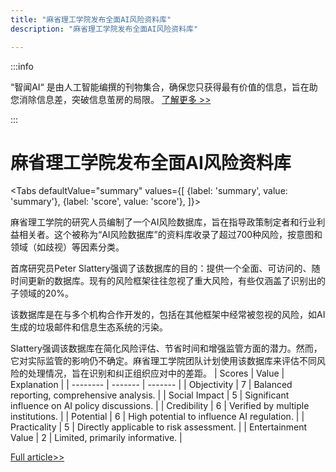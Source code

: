 ```yaml
---
title: "麻省理工学院发布全面AI风险资料库"
description: "麻省理工学院发布全面AI风险资料库"

---
```



:::info

“智闻AI“ 是由人工智能编撰的刊物集合，确保您只获得最有价值的信息，旨在助您消除信息差，突破信息茧房的局限。  [了解更多 >>](/)

:::

# 麻省理工学院发布全面AI风险资料库


<Tabs
	defaultValue="summary"
	values={[
	{label: 'summary', value: 'summary'},
	{label: 'score', value: 'score'},
]}>
<TabItem value="summary">


麻省理工学院的研究人员编制了一个AI风险数据库，旨在指导政策制定者和行业利益相关者。这个被称为“AI风险数据库”的资料库收录了超过700种风险，按意图和领域（如歧视）等因素分类。

首席研究员Peter Slattery强调了该数据库的目的：提供一个全面、可访问的、随时间更新的数据库。现有的风险框架往往忽视了重大风险，有些仅涵盖了识别出的子领域的20%。

该数据库是在与多个机构合作开发的，包括在其他框架中经常被忽视的风险，如AI生成的垃圾邮件和信息生态系统的污染。

Slattery强调该数据库在简化风险评估、节省时间和增强监管方面的潜力。然而，它对实际监管的影响仍不确定。麻省理工学院团队计划使用该数据库来评估不同风险的处理情况，旨在识别和纠正组织应对中的差距。
</TabItem>
<TabItem value="score">
	| Scores     | Value   | Explanation |
	| -------- | ------- | ------- |
	| Objectivity  | 7    | Balanced reporting, comprehensive analysis.    |
	| Social Impact | 5     | Significant influence on AI policy discussions.    |
	| Credibility    | 6    | Verified by multiple institutions.    |
	| Potential    | 6    | High potential to influence AI regulation.    |
	| Practicality    | 5    | Directly applicable to risk assessment.    |
	| Entertainment Value    | 2    | Limited, primarily informative.    |
</TabItem>
</Tabs>

[Full article>>](https://techcrunch.com/2024/08/14/mit-researchers-release-a-repository-of-ai-risks/)
